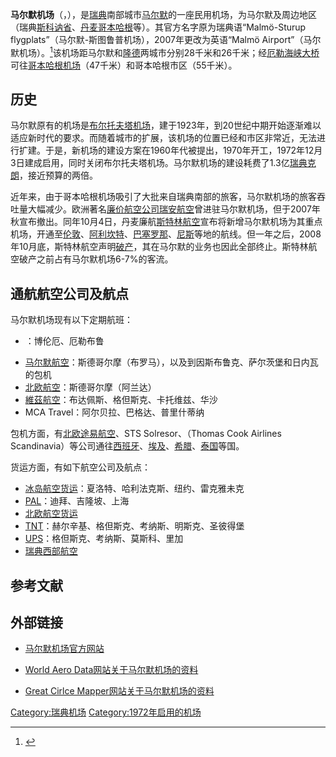 {{Infobox Airport
| airport_name     = 马尔默机场
| nativename       = Malmö Airport
| photo            = Sturup airport.jpg
| photosize        = 250px
| caption          = 
| type             = 民用
| run by           = 瑞典民航管理局
| opened           = 1972年
| closed           = 
| city             = [[马尔默|马尔默]]、[[隆德|隆德]]
| location         = [[马尔默|马尔默]]
| distance_to_city = 28千米（马尔默）<br />26千米（隆德）
| elevation        = 72米
| website          = http://www.lfv.se/en/Airports/Malmo/
| IATA             = MMX
| ICAO             = ESMS
| FAA              = 
| LID              = 
| coordinates      = {{coord|55|31|49|N|13|22|18|E|type:airport}}
| runway1_heading  = 11/29
| runway1_feet     = 2615
| runway1_meter    = 797
| runway1_surface  = 沥青
| runway2_heading  = 17/35
| runway2_feet     = 9186
| runway2_meter    = 2800
| runway2_surface  = 沥青
| stat_year        = 
| stat_passenger   = 
| stat_cargo       = 
| stat_flight      = 
| stat1-header     = 
| stat1-data       = 
| footnotes        = 
}}
'''马尔默机场'''（{{lang-sv|Malmö Airport}}，{{airport codes|MMX|ESMS}}），是[[瑞典|瑞典]]南部城市[[马尔默|马尔默]]的一座民用机场，为马尔默及周边地区（瑞典[[斯科讷省|斯科讷省]]、[[丹麦|丹麦]][[哥本哈根|哥本哈根]]等）。其官方名字原为瑞典语“Malmö-Sturup flygplats”（马尔默-斯图鲁普机场），2007年更改为英语“Malmö Airport”（马尔默机场）。<ref>{{cite web |url=http://www.nogg.se/startpage.asp?idHomepage=43745 |title=Malmö Airport |publisher=nogg.se |date= |accessdate=2008年12月20日 |language=sv |archive-date=2016年4月4日 |archive-url=https://web.archive.org/web/20160404053316/http://nogg.se/startpage.asp?idHomepage=43745 |dead-url=no }}</ref>该机场距马尔默和[[隆德|隆德]]两城市分别28千米和26千米；经[[厄勒海峡大桥|厄勒海峡大桥]]可往[[哥本哈根机场|哥本哈根机场]]（47千米）和哥本哈根市区（55千米）。

== 历史 ==
马尔默原有的机场是[[布尔托夫塔机场|布尔托夫塔机场]]，建于1923年，到20世纪中期开始逐渐难以适应新时代的要求。而随着城市的扩展，该机场的位置已经和市区非常近，无法进行扩建。于是，新机场的建设方案在1960年代被提出，1970年开工，1972年12月3日建成启用，同时关闭布尔托夫塔机场。马尔默机场的建设耗费了1.3亿[[瑞典克朗|瑞典克朗]]，接近预算的两倍。

近年来，由于哥本哈根机场吸引了大批来自瑞典南部的旅客，马尔默机场的旅客吞吐量大幅减少。欧洲著名[[廉价航空公司|廉价航空公司]][[瑞安航空|瑞安航空]]曾进驻马尔默机场，但于2007年秋宣布撤出。同年10月4日，丹麦廉航[[斯特林航空|斯特林航空]]宣布将新增马尔默机场为其重点机场，开通至[[伦敦|伦敦]]、[[阿利坎特|阿利坎特]]、[[巴塞罗那|巴塞罗那]]、[[尼斯|尼斯]]等地的航线。但一年之后，2008年10月底，斯特林航空声明[[破产|破产]]，其在马尔默的业务也因此全部终止。斯特林航空破产之前占有马尔默机场6-7%的客流。

== 通航航空公司及航点 ==
马尔默机场现有以下定期航班：
* {{tsl|en|Direktflyg|}}：博伦厄、厄勒布鲁
* [[马尔默航空|马尔默航空]]：斯德哥尔摩（布罗马），以及到因斯布鲁克、萨尔茨堡和日内瓦的包机
* [[北欧航空|北欧航空]]：斯德哥尔摩（阿兰达）
* [[維茲航空|維茲航空]]：布达佩斯、格但斯克、卡托维兹、华沙
* MCA Travel：阿尔贝拉、巴格达、普里什蒂纳

包机方面，有[[北欧途易航空|北欧途易航空]]、STS Solresor、{{tsl|en|Thomas Cook Airlines Scandinavia||汤姆斯·库克航空}}（Thomas Cook Airlines Scandinavia）等公司通往[[西班牙|西班牙]]、[[埃及|埃及]]、[[希腊|希腊]]、[[泰国|泰国]]等国。

货运方面，有如下航空公司及航点：
* [[冰岛航空货运|冰岛航空货运]]：夏洛特、哈利法克斯、纽约、雷克雅未克
* [[PAL制式|PAL]]：迪拜、吉隆坡、上海
* [[北欧航空货运|北欧航空货运]]
* [[TNT|TNT]]：赫尔辛基、格但斯克、考纳斯、明斯克、圣彼得堡
* [[UPS航空|UPS]]：格但斯克、考纳斯、莫斯科、里加
* [[瑞典西部航空|瑞典西部航空]]

== 参考文献 ==
{{reflist}}

== 外部链接 ==
* {{En icon}}{{Sv icon}}[https://www.swedavia.com/malmo/ 马尔默机场官方网站] {{Wayback|url=https://www.swedavia.com/malmo/ |date=20210519101117 }}
* {{En icon}}[http://worldaerodata.com/wad.cgi?id=SW31145 World Aero Data网站关于马尔默机场的资料] {{Wayback|url=http://worldaerodata.com/wad.cgi?id=SW31145 |date=20191102123320 }}
* {{En icon}}[http://gc.kls2.com/airport/ESMS Great Cirlce Mapper网站关于马尔默机场的资料] {{Wayback|url=http://gc.kls2.com/airport/ESMS |date=20160324222751 }}

[[Category:瑞典机场|Category:瑞典机场]]
[[Category:1972年启用的机场|Category:1972年启用的机场]]